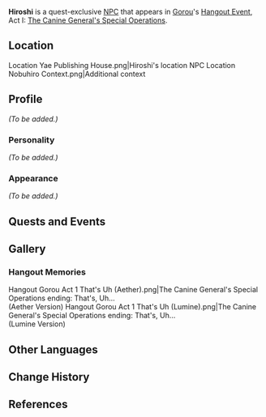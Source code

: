 {{Meta
<!-- REMOVE THIS TEMPLATE AFTER ADDING MISSING INFO -->
|missing_NPC_profile  = yes
}}
{{About|the [[NPC]]|the historical figure|Hiiragi Hiroshi}}
{{Character Infobox
|type             = Quest NPC
|image            = NPC Hiroshi.png
|region           = Inazuma
|affiliation      = Ms. Hina Fan Club
|title            = Ms. Hina Fan Club Member
|voiceEN          = [https://kdinjenzenvo.com/ Kdin Jenzen]<ref>Twitter: [https://twitter.com/kdinjenzen/status/1463536360866959369 EN VA Self Announcement]</ref>
}}
'''Hiroshi''' is a quest-exclusive [[NPC]] that appears in [[Gorou]]'s [[Hangout Event]], Act I: [[The Canine General's Special Operations]].

==Location==
<gallery hideaddbutton="true" captionalign="center">
Location Yae Publishing House.png|Hiroshi's location
NPC Location Nobuhiro Context.png|Additional context
</gallery>

==Profile==
<!--detailed story/lore information goes here-->
''(To be added.)''

===Personality===
''(To be added.)''

===Appearance===
''(To be added.)''

==Quests and Events==
{{Quest Appearances}}

==Gallery==
===Hangout Memories===
<gallery hideaddbutton="true" captionalign="center">
Hangout Gorou Act 1 That's Uh (Aether).png|The Canine General's Special Operations ending: That's, Uh...<br />(Aether Version)
Hangout Gorou Act 1 That's Uh (Lumine).png|The Canine General's Special Operations ending: That's, Uh...<br />(Lumine Version)
</gallery>

==Other Languages==
{{Other Languages|default_hidden = 1
|en      = Hiroshi
|zhs     = 浩司
|zhs_rm  = Hàosī
|zht     = 浩司
|zht_rm  = Hàosī
|ja      = 浩司
|ja_rm   = Hiroshi
|ko      = 히로시
|ko_rm   = 
|es      = Hiroshi
|fr      = Hiroshi
|ru      = Хироси
|th      = Hiroshi
|vi      = Hiroshi
|de      = Hiroshi
|id      = Hiroshi
|pt      = Hiroshi
}}

==Change History==
{{Change History|2.3}}

==References==
{{Reflist}}